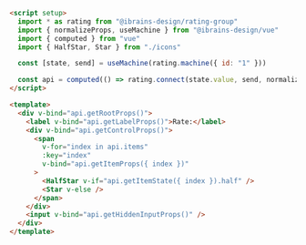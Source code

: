 ```md
<script setup>
  import * as rating from "@ibrains-design/rating-group"
  import { normalizeProps, useMachine } from "@ibrains-design/vue"
  import { computed } from "vue"
  import { HalfStar, Star } from "./icons"

  const [state, send] = useMachine(rating.machine({ id: "1" }))

  const api = computed(() => rating.connect(state.value, send, normalizeProps))
</script>

<template>
  <div v-bind="api.getRootProps()">
    <label v-bind="api.getLabelProps()">Rate:</label>
    <div v-bind="api.getControlProps()">
      <span
        v-for="index in api.items"
        :key="index"
        v-bind="api.getItemProps({ index })"
      >
        <HalfStar v-if="api.getItemState({ index }).half" />
        <Star v-else />
      </span>
    </div>
    <input v-bind="api.getHiddenInputProps()" />
  </div>
</template>
```
